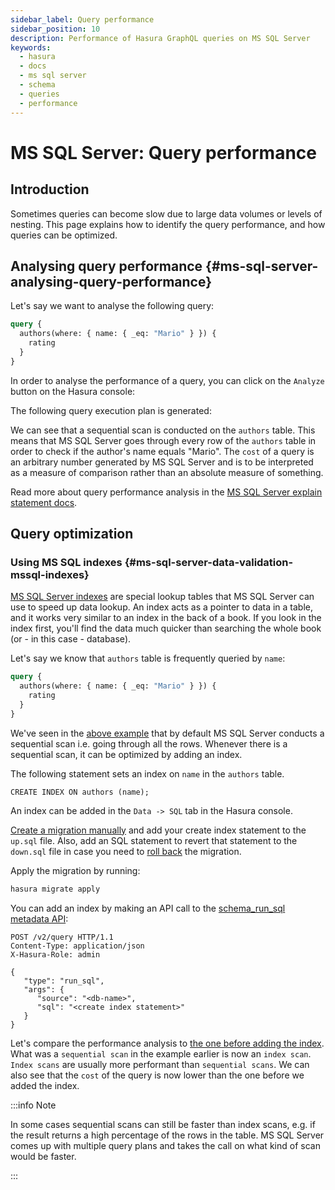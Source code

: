 ```yaml
---
sidebar_label: Query performance
sidebar_position: 10
description: Performance of Hasura GraphQL queries on MS SQL Server
keywords:
  - hasura
  - docs
  - ms sql server
  - schema
  - queries
  - performance
---
```



# MS SQL Server: Query performance

## Introduction

Sometimes queries can become slow due to large data volumes or levels of
nesting. This page explains how to identify the query performance, and
how queries can be optimized.

## Analysing query performance {#ms-sql-server-analysing-query-performance}

Let's say we want to analyse the following query:

```graphql
query {
  authors(where: { name: { _eq: "Mario" } }) {
    rating
  }
}
```

In order to analyse the performance of a query, you can click on the
`Analyze` button on the Hasura console:

<Thumbnail
  src="/img/graphql/core/queries/analyze-query.png"
  alt="Query analyze button on Hasura console"
  width="800px"
/>

The following query execution plan is generated:

<Thumbnail
  src="/img/graphql/core/queries/query-analysis-before-index.png"
  alt="Execution plan for Hasura GraphQL query"
  width="800px"
/>

We can see that a sequential scan is conducted on the `authors` table.
This means that MS SQL Server goes through every row of the `authors`
table in order to check if the author's name equals "Mario". The `cost`
of a query is an arbitrary number generated by MS SQL Server and is to
be interpreted as a measure of comparison rather than an absolute
measure of something.

Read more about query performance analysis in the [MS SQL Server explain
statement
docs](https://docs.microsoft.com/en-us/sql/t-sql/queries/explain-transact-sql?view=azure-sqldw-latest).

## Query optimization

### Using MS SQL indexes {#ms-sql-server-data-validation-mssql-indexes}

[MS SQL Server
indexes](https://docs.microsoft.com/en-us/sql/relational-databases/indexes/indexes?view=sql-server-ver15)
are special lookup tables that MS SQL Server can use to speed up data
lookup. An index acts as a pointer to data in a table, and it works very
similar to an index in the back of a book. If you look in the index
first, you'll find the data much quicker than searching the whole book
(or - in this case - database).

Let's say we know that `authors` table is frequently queried by `name`:

```graphql
query {
  authors(where: { name: { _eq: "Mario" } }) {
    rating
  }
}
```

We've seen in the
[above example](/graphql/core/databases/ms-sql-server/queries/performance.mdx#ms-sql-server-analysing-query-performance) that by
default MS SQL Server conducts a sequential scan i.e. going through all
the rows. Whenever there is a sequential scan, it can be optimized by
adding an index.

The following statement sets an index on `name` in the `authors` table.

```plpgsql
CREATE INDEX ON authors (name);
```

<Tabs className="api-tabs">
<TabItem value="console" label="Console">

An index can be added in the `Data -> SQL` tab in the Hasura console.

</TabItem>
<TabItem value="cli" label="CLI">

[Create a migration manually](/graphql/core/migrations/advanced/writing-migrations-manually.mdx#manual-migrations) and add your create
index statement to the `up.sql` file. Also, add an SQL statement to
revert that statement to the `down.sql` file in case you need to
[roll back](/graphql/core/migrations/advanced/rolling-back-migrations.mdx#roll-back-migrations) the migration.

Apply the migration by running:

```bash
hasura migrate apply
```

</TabItem>
<TabItem value="api" label="API">

You can add an index by making an API call to the
[schema_run_sql metadata API](/graphql/core/api-reference/schema-api/run-sql.mdx#schema-run-sql):

```http
POST /v2/query HTTP/1.1
Content-Type: application/json
X-Hasura-Role: admin

{
   "type": "run_sql",
   "args": {
      "source": "<db-name>",
      "sql": "<create index statement>"
   }
}
```

</TabItem>
</Tabs>

Let's compare the performance analysis to
[the one before adding the index](/graphql/core/databases/ms-sql-server/queries/performance.mdx#ms-sql-server-analysing-query-performance).
What was a `sequential scan` in the example earlier is now an
`index scan`. `Index scans` are usually more performant than
`sequential scans`. We can also see that the `cost` of the query is now
lower than the one before we added the index.

<Thumbnail
  src="/img/graphql/core/queries/query-analysis-after-index.png"
  alt="Execution plan for Hasura GraphQL query"
  width="800px"
/>

:::info Note

In some cases sequential scans can still be faster than index scans,
e.g. if the result returns a high percentage of the rows in the table.
MS SQL Server comes up with multiple query plans and takes the call on
what kind of scan would be faster.

:::

